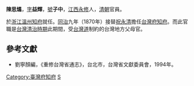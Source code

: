 '''陳思燏'''，[[表字|字]]'''益輝'''，[[號|號]]'''子中'''，[[江西|江西]][[永修|永修]]人，[[清朝|清朝]]官員。

於[[浙江|浙江]][[溫州|溫州]][[知府|知府]]就任。[[同治|同治]]九年（1870年）接替[[祝永清|祝永清]]擔任[[台灣府知府|台灣府知府]]。而此官職是[[台灣清治時期|台灣清治時期]]此期間，受[[台灣道|台灣道]]制約的台灣地方父母官。

==參考文獻==
*劉寧顏編，《重修台灣省通志》，台北市，台灣省文獻委員會，1994年。

{{start box}}
{{s-off}}
{{s-before|[[祝永清|祝永清]]}}
{{s-title|[[台灣府知府|台灣府知府]]|1870年上任}}
{{s-after|[[周懋琦|周懋琦]]}}
{{end box}}

[[Category:臺灣府知府|Category:臺灣府知府]]
[[Category:陳姓|S]]